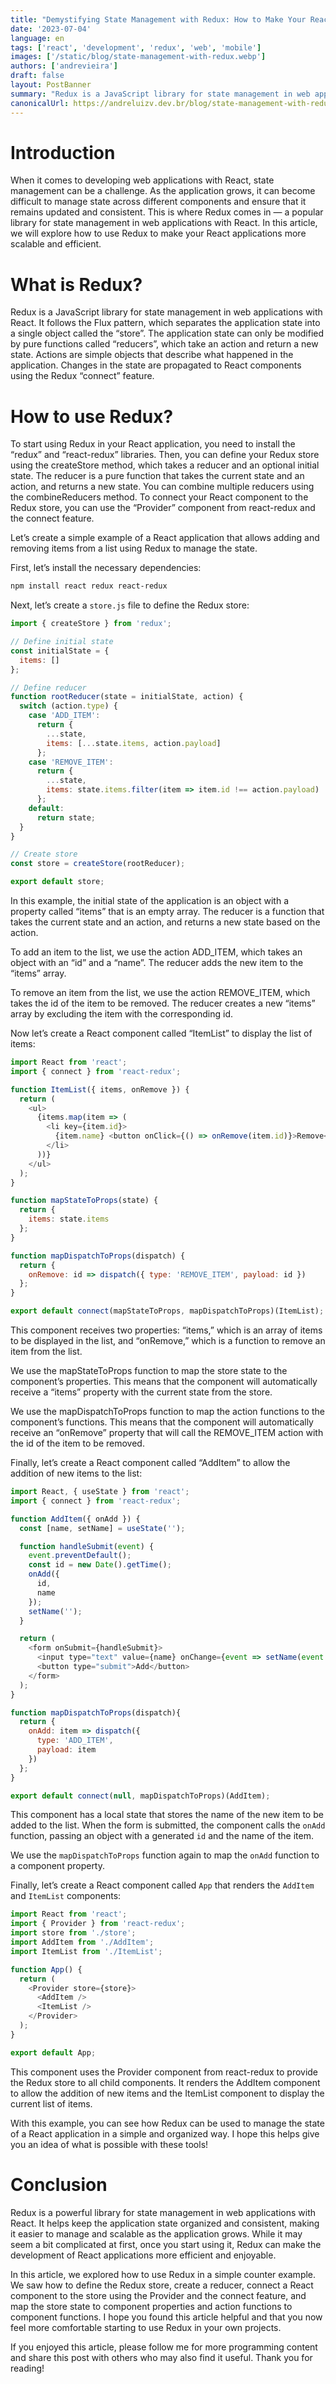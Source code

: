 ```yaml
---
title: "Demystifying State Management with Redux: How to Make Your React Applications More Scalable and Efficient"
date: '2023-07-04'
language: en
tags: ['react', 'development', 'redux', 'web', 'mobile']
images: ['/static/blog/state-management-with-redux.webp']
authors: ['andrevieira']
draft: false
layout: PostBanner
summary: "Redux is a JavaScript library for state management in web applications with React. It follows the Flux pattern, which separates the application state into a single object called the 'store'."
canonicalUrl: https://andreluizv.dev.br/blog/state-management-with-redux
---
```


# Introduction
When it comes to developing web applications with React, state management can be a challenge. As the application grows, it can become difficult to manage state across different components and ensure that it remains updated and consistent. This is where Redux comes in — a popular library for state management in web applications with React. In this article, we will explore how to use Redux to make your React applications more scalable and efficient.

# What is Redux?
Redux is a JavaScript library for state management in web applications with React. It follows the Flux pattern, which separates the application state into a single object called the “store”. The application state can only be modified by pure functions called “reducers”, which take an action and return a new state. Actions are simple objects that describe what happened in the application. Changes in the state are propagated to React components using the Redux “connect” feature.

# How to use Redux?
To start using Redux in your React application, you need to install the “redux” and “react-redux” libraries. Then, you can define your Redux store using the createStore method, which takes a reducer and an optional initial state. The reducer is a pure function that takes the current state and an action, and returns a new state. You can combine multiple reducers using the combineReducers method. To connect your React component to the Redux store, you can use the “Provider” component from react-redux and the connect feature.

Let’s create a simple example of a React application that allows adding and removing items from a list using Redux to manage the state.

First, let’s install the necessary dependencies:

``` bash
npm install react redux react-redux
```

Next, let’s create a `store.js` file to define the Redux store:

``` javascript
import { createStore } from 'redux';

// Define initial state
const initialState = {
  items: []
};

// Define reducer
function rootReducer(state = initialState, action) {
  switch (action.type) {
    case 'ADD_ITEM':
      return {
        ...state,
        items: [...state.items, action.payload]
      };
    case 'REMOVE_ITEM':
      return {
        ...state,
        items: state.items.filter(item => item.id !== action.payload)
      };
    default:
      return state;
  }
}

// Create store
const store = createStore(rootReducer);

export default store;
```

In this example, the initial state of the application is an object with a property called “items” that is an empty array. The reducer is a function that takes the current state and an action, and returns a new state based on the action.

To add an item to the list, we use the action ADD_ITEM, which takes an object with an “id” and a “name”. The reducer adds the new item to the “items” array.

To remove an item from the list, we use the action REMOVE_ITEM, which takes the id of the item to be removed. The reducer creates a new “items” array by excluding the item with the corresponding id.

Now let’s create a React component called “ItemList” to display the list of items:

``` javascript
import React from 'react';
import { connect } from 'react-redux';

function ItemList({ items, onRemove }) {
  return (
    <ul>
      {items.map(item => (
        <li key={item.id}>
          {item.name} <button onClick={() => onRemove(item.id)}>Remove</button>
        </li>
      ))}
    </ul>
  );
}

function mapStateToProps(state) {
  return {
    items: state.items
  };
}

function mapDispatchToProps(dispatch) {
  return {
    onRemove: id => dispatch({ type: 'REMOVE_ITEM', payload: id })
  };
}

export default connect(mapStateToProps, mapDispatchToProps)(ItemList);
```

This component receives two properties: “items,” which is an array of items to be displayed in the list, and “onRemove,” which is a function to remove an item from the list.

We use the mapStateToProps function to map the store state to the component’s properties. This means that the component will automatically receive a “items” property with the current state from the store.

We use the mapDispatchToProps function to map the action functions to the component’s functions. This means that the component will automatically receive an “onRemove” property that will call the REMOVE_ITEM action with the id of the item to be removed.

Finally, let’s create a React component called “AddItem” to allow the addition of new items to the list:

``` javascript
import React, { useState } from 'react';
import { connect } from 'react-redux';

function AddItem({ onAdd }) {
  const [name, setName] = useState('');

  function handleSubmit(event) {
    event.preventDefault();
    const id = new Date().getTime();
    onAdd({
      id,
      name
    });
    setName('');
  }

  return (
    <form onSubmit={handleSubmit}>
      <input type="text" value={name} onChange={event => setName(event.target.value)} />
      <button type="submit">Add</button>
    </form>
  );
}

function mapDispatchToProps(dispatch){
  return {
    onAdd: item => dispatch({ 
      type: 'ADD_ITEM',
      payload: item 
    })
  };
}

export default connect(null, mapDispatchToProps)(AddItem);
```

This component has a local state that stores the name of the new item to be added to the list. When the form is submitted, the component calls the `onAdd` function, passing an object with a generated `id` and the name of the item.

We use the `mapDispatchToProps` function again to map the `onAdd` function to a component property.

Finally, let’s create a React component called `App` that renders the `AddItem` and `ItemList` components:

``` javascript
import React from 'react';
import { Provider } from 'react-redux';
import store from './store';
import AddItem from './AddItem';
import ItemList from './ItemList';

function App() {
  return (
    <Provider store={store}>
      <AddItem />
      <ItemList />
    </Provider>
  );
}

export default App;
```

This component uses the Provider component from react-redux to provide the Redux store to all child components. It renders the AddItem component to allow the addition of new items and the ItemList component to display the current list of items.

With this example, you can see how Redux can be used to manage the state of a React application in a simple and organized way. I hope this helps give you an idea of what is possible with these tools!

# Conclusion
Redux is a powerful library for state management in web applications with React. It helps keep the application state organized and consistent, making it easier to manage and scalable as the application grows. While it may seem a bit complicated at first, once you start using it, Redux can make the development of React applications more efficient and enjoyable.

In this article, we explored how to use Redux in a simple counter example. We saw how to define the Redux store, create a reducer, connect a React component to the store using the Provider and the connect feature, and map the store state to component properties and action functions to component functions. I hope you found this article helpful and that you now feel more comfortable starting to use Redux in your own projects.

If you enjoyed this article, please follow me for more programming content and share this post with others who may also find it useful. Thank you for reading!